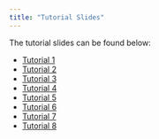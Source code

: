 ```yaml
---
title: "Tutorial Slides"
---
```


The tutorial slides can be found below:

- [Tutorial 1](tutorials/tutorial1/tutorial1.qmd)
- [Tutorial 2](tutorials/tutorial2/tutorial2.qmd)
- [Tutorial 3](tutorials/tutorial3/tutorial3.qmd)
- [Tutorial 4](tutorials/tutorial4/tutorial4.qmd)
- [Tutorial 5](tutorials/tutorial5/tutorial5.qmd)
- [Tutorial 6](tutorials/tutorial5/tutorial6.qmd)
- [Tutorial 7](tutorials/tutorial5/tutorial7.qmd)
- [Tutorial 8](tutorials/tutorial8/tutorial8.qmd)